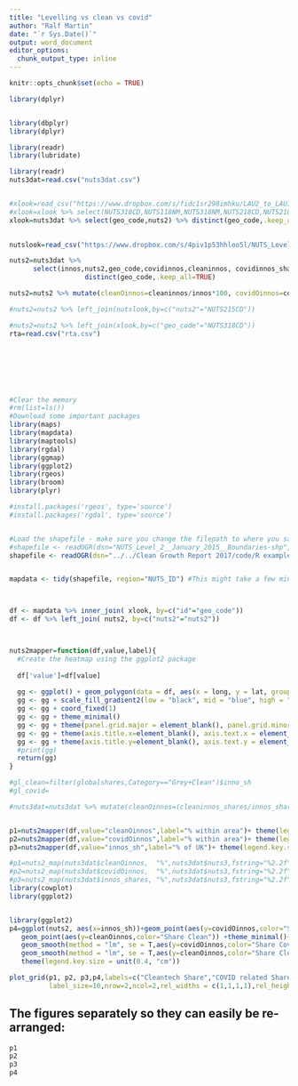 ```yaml
---
title: "Levelling vs clean vs covid"
author: "Ralf Martin"     
date: "`r Sys.Date()`"
output: word_document
editor_options: 
  chunk_output_type: inline
---
```



<style>
.caption {
  font-size: .8em;
}
</style>




```r
knitr::opts_chunk$set(echo = TRUE)
```






```r
library(dplyr)


library(dbplyr)
library(dplyr)

library(readr)
library(lubridate)

library(readr)
nuts3dat=read.csv("nuts3dat.csv")


#xlook=read_csv("https://www.dropbox.com/s/fidc1sr298imhku/LAU2_to_LAU1_to_NUTS3_to_NUTS2_to_NUTS1__December_2018__Lookup_in_United_Kingdom.csv?dl=1")
#xlook=xlook %>% select(NUTS318CD,NUTS118NM,NUTS318NM,NUTS218CD,NUTS218NM,NUTS118CD,NUTS118NM) %>% distinct(NUTS318CD, .keep_all = T)
xlook=nuts3dat %>% select(geo_code,nuts2) %>% distinct(geo_code,.keep_all = T)
                                                       

nutslook=read_csv("https://www.dropbox.com/s/4piv1p53hhloo5l/NUTS_Level_2_%28January_2015%29_Names_and_Codes_in_the_United_Kingdom.csv?dl=1")

nuts2=nuts3dat %>% 
      select(innos,nuts2,geo_code,covidinnos,cleaninnos, covidinnos_shares)%>%
                   distinct(geo_code,.keep_all=TRUE)

nuts2=nuts2 %>% mutate(cleanOinnos=cleaninnos/innos*100, covidOinnos=covidinnos/innos*100,innos_sh=innos/sum(innos,na.rm = TRUE)*100)

#nuts2=nuts2 %>% left_join(nutslook,by=c("nuts2"="NUTS215CD")) 

#nuts2=nuts2 %>% left_join(xlook,by=c("geo_code"="NUTS318CD")) 
rta=read.csv("rta.csv")





```





<br>
<br>

```r


#Clear the memory
#rm(list=ls())
#Download some important packages
library(maps)
library(mapdata)
library(maptools)
library(rgdal)
library(ggmap)
library(ggplot2)
library(rgeos)
library(broom)
library(plyr)

#install.packages('rgeos', type='source')
#install.packages('rgdal', type='source')


#Load the shapefile - make sure you change the filepath to where you saved the shapefiles
#shapefile <- readOGR(dsn="NUTS_Level_2__January_2015__Boundaries-shp", layer="NUTS_Level_2__January_2015__Boundaries")
shapefile <- readOGR(dsn="../../Clean Growth Report 2017/code/R example/R example", layer = "nuts3_withid")


mapdata <- tidy(shapefile, region="NUTS_ID") #This might take a few minutes



df <- mapdata %>% inner_join( xlook, by=c("id"="geo_code"))
df <- df %>% left_join( nuts2, by=c("nuts2"="nuts2"))



nuts2mapper=function(df,value,label){
  #Create the heatmap using the ggplot2 package
  
  df['value']=df[value]
  
  gg <- ggplot() + geom_polygon(data = df, aes(x = long, y = lat, group = group, fill = value), color = NA, size = 0.1)
  gg <- gg + scale_fill_gradient2(low = "black", mid = "blue", high = "green", na.value = "white") + labs(fill = label)
  gg <- gg + coord_fixed(1)
  gg <- gg + theme_minimal()
  gg <- gg + theme(panel.grid.major = element_blank(), panel.grid.minor = element_blank(), )
  gg <- gg + theme(axis.title.x=element_blank(), axis.text.x = element_blank(), axis.ticks.x = element_blank())
  gg <- gg + theme(axis.title.y=element_blank(), axis.text.y = element_blank(), axis.ticks.y = element_blank())
  #print(gg)
  return(gg)
}

```



```r


#gl_clean=filter(globalshares,Category=="Grey+Clean")$inno_sh 
#gl_covid= 

#nuts3dat=nuts3dat %>% mutate(cleanOinnos=(cleaninnos_shares/innos_shares-1)*100,covidOinnos=(covidinnos_shares/innos_shares-1)*100 )


p1=nuts2mapper(df,value="cleanOinnos",label="% within area")+ theme(legend.key.size = unit(0.4, "cm"))
p2=nuts2mapper(df,value="covidOinnos",label="% within area")+ theme(legend.key.size = unit(0.4, "cm"))
p3=nuts2mapper(df,value="innos_sh",label="% of UK")+ theme(legend.key.size = unit(0.4, "cm"))

#p1=nuts2_map(nuts3dat$cleanOinnos,  "%",nuts3dat$nuts3,fstring="%2.2f")
#p2=nuts2_map(nuts3dat$covidOinnos,  "%",nuts3dat$nuts3,fstring="%2.2f")
#p3=nuts2_map(nuts3dat$innos_shares, "%",nuts3dat$nuts3,fstring="%2.2f")
library(cowplot)
library(ggplot2)



```


```r
library(ggplot2)
p4=ggplot(nuts2, aes(x=innos_sh))+geom_point(aes(y=covidOinnos,color="Share Covid"))+
   geom_point(aes(y=cleanOinnos,color="Share Clean")) +theme_minimal()+
   geom_smooth(method = "lm", se = T,aes(y=covidOinnos,color="Share Covid")) +  labs(color = "") +
   geom_smooth(method = "lm", se = T,aes(y=cleanOinnos,color="Share Clean"))+ylab("%")+xlab("Share of UK innovation in %")+
   theme(legend.key.size = unit(0.4, "cm"))

```



```r
plot_grid(p1, p2, p3,p4,labels=c("Cleantech Share","COVID related Share ", "Distribution of Innovation"),
          label_size=10,nrow=2,ncol=2,rel_widths = c(1,1,1,1),rel_heights=c(1,1,1,1))
```



## The figures separately so they can easily be re-arranged:

```r

p1
p2
p3
p4



```
